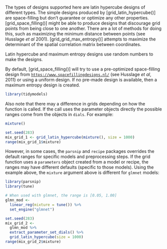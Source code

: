 The types of designs supported here are latin hypercube designs of different types. The simple designs produced by [grid_latin_hypercube()] are space-filling but don't guarantee or optimize any other properties. [grid_space_filling()] might be able to produce designs that discourage grid points from being close to one another. There are a lot of methods for doing this, such as maximizing the minimum distance between points (see Husslage _et al_ 2001). [grid_grid_max_entropy()] attempts to maximize the determinant of the spatial correlation matrix between coordinates.
 
Latin hypercube and maximum entropy designs use random numbers to make the designs. 

By default, [grid_space_filling()] will try to use a pre-optimized space-filling design from [`https://www.spacefillingdesigns.nl/`](https://www.spacefillingdesigns.nl/) (see Husslage _et al_, 2011) or using a uniform design. If no pre-made design is available, then a maximum entropy design is created. 

```r
library(tidymodels)
```

Also note that there may a difference in grids depending on how the function is called. If the call uses the parameter objects directly the possible ranges come from the objects in `dials`. For example: 

```r
mixture()

set.seed(283)
mix_grid_1 <- grid_latin_hypercube(mixture(), size = 1000)
range(mix_grid_1$mixture)
```

However, in some cases, the `parsnip` and `recipe` packages overrides the default ranges for specific models and preprocessing steps. If the grid function uses a `parameters` object created from a model or recipe, the ranges may have different defaults (specific to those models). Using the example above, the `mixture` argument above is different for `glmnet` models: 

```r
library(parsnip)
library(tune)

# When used with glmnet, the range is [0.05, 1.00]
glmn_mod <-
  linear_reg(mixture = tune()) %>%
  set_engine("glmnet")

set.seed(283)
mix_grid_2 <-
  glmn_mod %>% 
  extract_parameter_set_dials() %>% 
  grid_latin_hypercube(size = 1000)
range(mix_grid_2$mixture)
```
